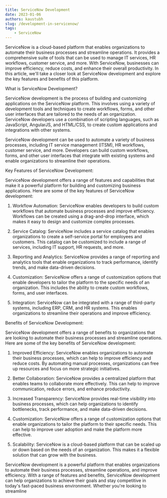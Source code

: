 ```yaml
---
title: ServiceNow Development
date: 2023-01-06
authors: kaustubh
slug: /development-in-servicenow/
tags:
    - ServiceNow
---
```


ServiceNow is a cloud-based platform that enables organizations to automate their business processes and streamline operations. It provides a comprehensive suite of tools that can be used to manage IT services, HR workflows, customer service, and more. With ServiceNow, businesses can improve efficiency, reduce costs, and enhance their overall productivity. In this article, we'll take a closer look at ServiceNow development and explore the key features and benefits of this platform.

What is ServiceNow Development?

ServiceNow development is the process of building and customizing applications on the ServiceNow platform. This involves using a variety of development tools and techniques to create workflows, forms, and other user interfaces that are tailored to the needs of an organization. ServiceNow developers use a combination of scripting languages, such as JavaScript, AngularJS, and HTML/CSS, to create custom applications and integrations with other systems.

ServiceNow development can be used to automate a variety of business processes, including IT service management (ITSM), HR workflows, customer service, and more. Developers can build custom workflows, forms, and other user interfaces that integrate with existing systems and enable organizations to streamline their operations.

Key Features of ServiceNow Development:

ServiceNow development offers a range of features and capabilities that make it a powerful platform for building and customizing business applications. Here are some of the key features of ServiceNow development:

1.  Workflow Automation: ServiceNow enables developers to build custom workflows that automate business processes and improve efficiency. Workflows can be created using a drag-and-drop interface, which makes it easy to design and customize complex processes.

2.  Service Catalog: ServiceNow includes a service catalog that enables organizations to create a self-service portal for employees and customers. This catalog can be customized to include a range of services, including IT support, HR requests, and more.

3.  Reporting and Analytics: ServiceNow provides a range of reporting and analytics tools that enable organizations to track performance, identify trends, and make data-driven decisions.

4.  Customization: ServiceNow offers a range of customization options that enable developers to tailor the platform to the specific needs of an organization. This includes the ability to create custom workflows, forms, and user interfaces.

5.  Integration: ServiceNow can be integrated with a range of third-party systems, including ERP, CRM, and HR systems. This enables organizations to streamline their operations and improve efficiency.

Benefits of ServiceNow Development:

ServiceNow development offers a range of benefits to organizations that are looking to automate their business processes and streamline operations. Here are some of the key benefits of ServiceNow development:

1.  Improved Efficiency: ServiceNow enables organizations to automate their business processes, which can help to improve efficiency and reduce costs. By automating manual processes, organizations can free up resources and focus on more strategic initiatives.

2.  Better Collaboration: ServiceNow provides a centralized platform that enables teams to collaborate more effectively. This can help to improve communication, reduce errors, and enhance productivity.

3.  Increased Transparency: ServiceNow provides real-time visibility into business processes, which can help organizations to identify bottlenecks, track performance, and make data-driven decisions.

4.  Customization: ServiceNow offers a range of customization options that enable organizations to tailor the platform to their specific needs. This can help to improve user adoption and make the platform more effective.

5.  Scalability: ServiceNow is a cloud-based platform that can be scaled up or down based on the needs of an organization. This makes it a flexible solution that can grow with the business.


ServiceNow development is a powerful platform that enables organizations to automate their business processes, streamline operations, and improve efficiency. With a range of features and benefits, ServiceNow development can help organizations to achieve their goals and stay competitive in today's fast-paced business environment. Whether you're looking to streamline